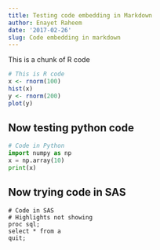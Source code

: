 ```yaml
---
title: Testing code embedding in Markdown
author: Enayet Raheem
date: '2017-02-26'
slug: Code embedding in markdown
---
```


This is a chunk of R code

```r
# This is R code
x <- rnorm(100)
hist(x)
y <- rnorm(200)
plot(y)
```

## Now testing python code

```python
# Code in Python
import numpy as np
x = np.array(10)
print(x)
```

## Now trying code in SAS

```sas
# Code in SAS
# Highlights not showing
proc sql;
select * from a
quit;
```

